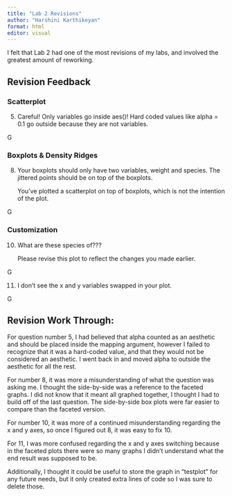 ```yaml
---
title: "Lab 2 Revisions"
author: "Harshini Karthikeyan"
format: html
editor: visual
---
```


I felt that Lab 2 had one of the most revisions of my labs, and involved the greatest amount of reworking.

## Revision Feedback

### Scatterplot

5.  Careful! Only variables go inside aes()! Hard coded values like alpha = 0.1 go outside because they are not variables.

G

### Boxplots & Density Ridges

8.  Your boxplots should only have two variables, weight and species. The jittered points should be on top of the boxplots.

    You've plotted a scatterplot on top of boxplots, which is not the intention of the plot.

G

### Customization

10. What are these species of???

    Please revise this plot to reflect the changes you made earlier.

G

11. I don't see the x and y variables swapped in your plot.

G

## Revision Work Through:

For question number 5, I had believed that alpha counted as an aesthetic and should be placed inside the mapping argument, however I failed to recognize that it was a hard-coded value, and that they would not be considered an aesthetic. I went back in and moved alpha to outside the aesthetic for all the rest.

For number 8, it was more a misunderstanding of what the question was asking me. I thought the side-by-side was a reference to the faceted graphs. I did not know that it meant all graphed together, I thought I had to build off of the last question. The side-by-side box plots were far easier to compare than the faceted version.

For number 10, it was more of a continued misunderstanding regarding the x and y axes, so once I figured out 8, it was easy to fix 10.

For 11, I was more confused regarding the x and y axes switching because in the faceted plots there were so many graphs I didn't understand what the end result was supposed to be.

Additionally, I thought it could be useful to store the graph in "testplot" for any future needs, but it only created extra lines of code so I was sure to delete those.
